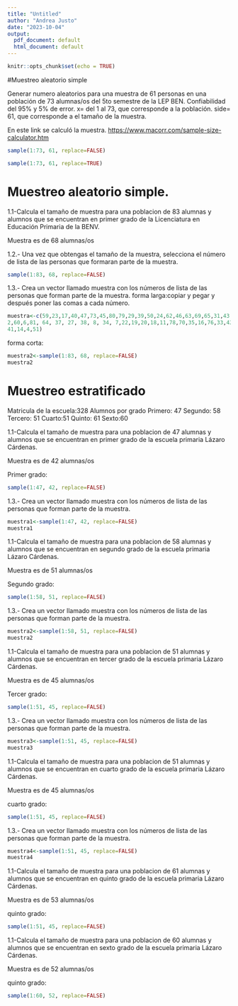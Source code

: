 ```yaml
---
title: "Untitled"
author: "Andrea Justo"
date: "2023-10-04"
output:
  pdf_document: default
  html_document: default
---
```


```r
knitr::opts_chunk$set(echo = TRUE)
```

#Muestreo aleatorio simple

Generar numero aleatorios para una muestra de 61 personas en una 
población de 73 alumnas/os del 5to semestre de la LEP BEN.
Confiabilidad del 95% y 5% de error.
x= del 1 al 73, que corresponde a la población.
side= 61, que corresponde a el tamaño de la muestra.

En este link se calculó la muestra.
<https://www.macorr.com/sample-size-calculator.htm>

```r
sample(1:73, 61, replace=FALSE)
```

```r
sample(1:73, 61, replace=TRUE)
```
# Muestreo aleatorio simple.

1.1-Calcula el tamaño de muestra para una poblacion de 
83 alumnas y alumnos que se encuentran en primer grado
de la Licenciatura en Educación Primaria de la BENV.

Muestra es de 68 alumnas/os
 
1.2.- Una vez que obtengas el tamaño de la muestra, 
selecciona el número de lista de las personas que formaran
parte de la muestra.

```r
sample(1:83, 68, replace=FALSE)
```
1.3.- Crea un vector llamado muestra con los números de 
lista de las personas que forman parte de la muestra.
forma larga:copiar y pegar y después poner las comas a cada número.
```r
muestra<-c(59,23,17,40,47,73,45,80,79,29,39,50,24,62,46,63,69,65,31,43,58,52,26,66,5,53,61,30,77,68,48,75,
2,60,6,81, 64, 37, 27, 38, 8, 34, 7,22,19,20,18,11,78,70,35,16,76,33,42,49,72,1,10,67,32,36,83,55,
41,14,4,51)
```
forma corta:

```r
muestra2<-sample(1:83, 68, replace=FALSE)
muestra2
```

# Muestreo estratificado

Matricula de la escuela:328
Alumnos por grado
Primero: 47
Segundo: 58
Tercero: 51
Cuarto:51
Quinto: 61
Sexto:60

1.1-Calcula el tamaño de muestra para una poblacion de 
47 alumnas y alumnos que se encuentran en primer grado
de la escuela primaria Lázaro Cárdenas.

Muestra es de 42 alumnas/os

Primer grado:
```r
sample(1:47, 42, replace=FALSE)
```
1.3.- Crea un vector llamado muestra con los números de 
lista de las personas que forman parte de la muestra.
```r
muestra1<-sample(1:47, 42, replace=FALSE)
muestra1
```

1.1-Calcula el tamaño de muestra para una poblacion de 
58 alumnas y alumnos que se encuentran en segundo grado
de la escuela primaria Lázaro Cárdenas.

Muestra es de 51 alumnas/os

Segundo grado:
```r
sample(1:58, 51, replace=FALSE)
```
1.3.- Crea un vector llamado muestra con los números de 
lista de las personas que forman parte de la muestra.

```r
muestra2<-sample(1:58, 51, replace=FALSE)
muestra2
```
1.1-Calcula el tamaño de muestra para una poblacion de 
51 alumnas y alumnos que se encuentran en tercer grado
de la escuela primaria Lázaro Cárdenas.

Muestra es de 45 alumnas/os

Tercer grado:
```r
sample(1:51, 45, replace=FALSE)
```

1.3.- Crea un vector llamado muestra con los números de 
lista de las personas que forman parte de la muestra.

```r
muestra3<-sample(1:51, 45, replace=FALSE)
muestra3
```

1.1-Calcula el tamaño de muestra para una poblacion de 
51 alumnas y alumnos que se encuentran en cuarto grado
de la escuela primaria Lázaro Cárdenas.

Muestra es de 45 alumnas/os

cuarto grado:
```r
sample(1:51, 45, replace=FALSE)
```
1.3.- Crea un vector llamado muestra con los números de 
lista de las personas que forman parte de la muestra.

```r
muestra4<-sample(1:51, 45, replace=FALSE)
muestra4
```
1.1-Calcula el tamaño de muestra para una poblacion de 
61 alumnas y alumnos que se encuentran en quinto grado
de la escuela primaria Lázaro Cárdenas.

Muestra es de 53 alumnas/os

quinto grado:
```r
sample(1:51, 45, replace=FALSE)
```
1.1-Calcula el tamaño de muestra para una poblacion de 
60 alumnas y alumnos que se encuentran en sexto grado
de la escuela primaria Lázaro Cárdenas.

Muestra es de 52 alumnas/os

quinto grado:
```r
sample(1:60, 52, replace=FALSE)
```
